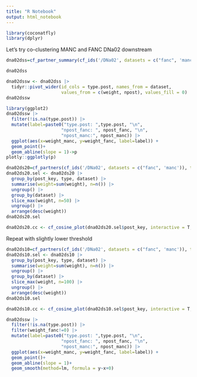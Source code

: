 ```yaml
---
title: "R Notebook"
output: html_notebook
---
```



```r
library(coconatfly)
library(dplyr)
```

Let's try co-clustering MANC and FANC DNa02 downstream

```r
dna02dss=cf_partner_summary(cf_ids('/DNa02', datasets = c("fanc", 'manc')), threshold=5, partners = 'out')
```

```r
dna02dss
```

```r
dna02dssw <- dna02dss |> 
  tidyr::pivot_wider(id_cols = type.post, names_from = dataset, 
                     values_from = c(weight, npost), values_fill = 0)
dna02dssw
```

```r
library(ggplot2)
dna02dssw |> 
  filter(!is.na(type.post)) |> 
  mutate(label=paste0("type.post: ",type.post, "\n", 
                     "npost_fanc: ", npost_fanc, "\n",
                     "npost_manc:", npost_manc)) |> 
  ggplot(aes(x=weight_manc, y=weight_fanc, label=label)) + 
  geom_point()+
  geom_abline(slope = 1)->p
plotly::ggplotly(p)
```


```r
dna02ds20=cf_partners(cf_ids('/DNa02', datasets = c("fanc", 'manc')), threshold=20, partners = 'out')
dna02ds20.sel <- dna02ds20 |> 
  group_by(post_key, type, dataset) |> 
  summarise(weight=sum(weight), n=n()) |> 
  ungroup() |> 
  group_by(dataset) |> 
  slice_max(weight, n=50) |> 
  ungroup() |> 
  arrange(desc(weight)) 
dna02ds20.sel
```

```r
dna02ds20.cc <- cf_cosine_plot(dna02ds20.sel$post_key, interactive = T, drop_dataset_prefix = T)
```

Repeat with slightly lower threshold

```r
dna02ds10=cf_partners(cf_ids('/DNa02', datasets = c("fanc", 'manc')), threshold=10, partners = 'out')
dna02ds10.sel <- dna02ds10 |> 
  group_by(post_key, type, dataset) |> 
  summarise(weight=sum(weight), n=n()) |> 
  ungroup() |> 
  group_by(dataset) |> 
  slice_max(weight, n=100) |> 
  ungroup() |> 
  arrange(desc(weight)) 
dna02ds10.sel
```

```r
dna02ds10.cc <- cf_cosine_plot(dna02ds10.sel$post_key, interactive = T, drop_dataset_prefix = T)

```

```r
dna02dssw |> 
  filter(!is.na(type.post)) |> 
  filter(weight_fanc!=0) |> 
  mutate(label=paste0("type.post: ",type.post, "\n", 
                     "npost_fanc: ", npost_fanc, "\n",
                     "npost_manc:", npost_manc)) |> 
  ggplot(aes(x=weight_manc, y=weight_fanc, label=label)) + 
  geom_point()+
  geom_abline(slope = 1)+
  geom_smooth(method=lm, formula = y~x+0)

```

